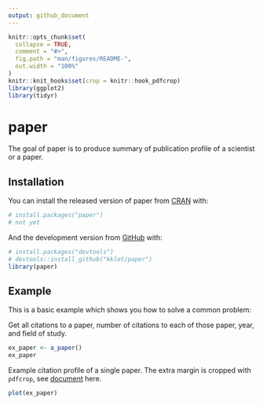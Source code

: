 ```yaml
---
output: github_document
---
```


<!-- README.md is generated from README.Rmd. Please edit that file -->

```r
knitr::opts_chunk$set(
  collapse = TRUE,
  comment = "#>",
  fig.path = "man/figures/README-",
  out.width = "100%"
)
knitr::knit_hooks$set(crop = knitr::hook_pdfcrop)
library(ggplot2)
library(tidyr)
```

# paper

<!-- badges: start -->
<!-- badges: end -->

The goal of paper is to produce summary of publication profile of a scientist or a paper.

## Installation

You can install the released version of paper from [CRAN](https://CRAN.R-project.org) with:

```r
# install.packages("paper")
# not yet
```

And the development version from [GitHub](https://github.com/) with:

```r
# install.packages("devtools")
# devtools::install_github("kklot/paper")
library(paper)
```
## Example

This is a basic example which shows you how to solve a common problem:

Get all citations to a paper, number of citations to each of those paper, year, and field of study.

```r
ex_paper <- a_paper()
ex_paper
```

Example citation profile of a single paper. The extra margin is cropped with `pdfcrop`, see [document](https://bookdown.org/yihui/rmarkdown-cookbook/crop-plot.html) here.

```r
plot(ex_paper)
```